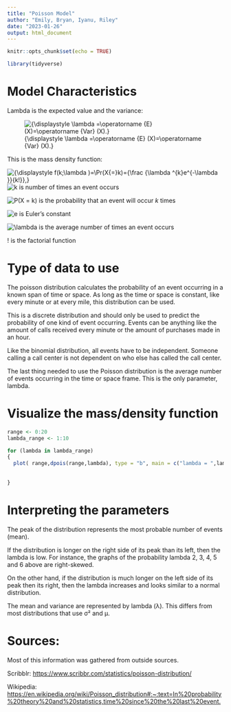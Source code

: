---
title: "Poisson Model"
author: "Emily, Bryan, Iyanu, Riley"
date: "2023-01-26"
output: html_document
---

```{r setup, include=FALSE}
knitr::opts_chunk$set(echo = TRUE)

library(tidyverse)
```

# Model Characteristics

Lambda is the expected value and the variance:

![{\\displaystyle \\lambda =\\operatorname {E} (X)=\\operatorname {Var} (X).}](https://wikimedia.org/api/rest_v1/media/math/render/svg/2debd3f9adf97c8af4919aa69ed4a7121b47a737){alt="{\\displaystyle \\lambda =\\operatorname {E} (X)=\\operatorname {Var} (X).}"}

This is the mass density function:

![{\\displaystyle f(k;\\lambda )=\\Pr(X{=}k)={\\frac {\\lambda \^{k}e\^{-\\lambda }}{k!}},}](https://wikimedia.org/api/rest_v1/media/math/render/svg/7a0693ecaa606e3878dfa9a85552d357c690ffb9){alt="{\\displaystyle f(k;\\lambda )=\\Pr(X{=}k)={\\frac {\\lambda ^{k}e^{-\\lambda }}{k!}},}"} ![k](https://cdn.scribbr.com/wp-content/ql-cache/quicklatex.com-72a1d81e9adfd8409a0109ad9d64dfc3_l3.png "Rendered by QuickLaTeX.com"){alt="k"} is number of times an event occurs

![P(X = k](https://cdn.scribbr.com/wp-content/ql-cache/quicklatex.com-5f47e2a64cf91e5adc4a94a4de98625d_l3.png "Rendered by QuickLaTeX.com"){alt="P(X = k"}) is the probability that an event will occur *k* times

![e](https://cdn.scribbr.com/wp-content/ql-cache/quicklatex.com-74b065ec9b5113d3a0f449ad1c2d65ed_l3.png "Rendered by QuickLaTeX.com"){alt="e"} is Euler's constant

![\\lambda](https://cdn.scribbr.com/wp-content/ql-cache/quicklatex.com-43bb674c0bb3692bb4248717908ecfd0_l3.png "Rendered by QuickLaTeX.com"){alt="\\lambda"} is the average number of times an event occurs

! is the factorial function

# Type of data to use

The poisson distribution calculates the probability of an event occurring in a known span of time or space. As long as the time or space is constant, like every minute or at every mile, this distribution can be used.

This is a discrete distribution and should only be used to predict the probability of one kind of event occurring. Events can be anything like the amount of calls received every minute or the amount of purchases made in an hour.

Like the binomial distribution, all events have to be independent. Someone calling a call center is not dependent on who else has called the call center.

The last thing needed to use the Poisson distribution is the average number of events occurring in the time or space frame. This is the only parameter, lambda.

# Visualize the mass/density function

```{r}
range <- 0:20
lambda_range <- 1:10

for (lambda in lambda_range)
{
  plot( range,dpois(range,lambda), type = "b", main = c("lambda = ",lambda), ylab = "probability of event", xlab = "number of times the event occurrs")
  
 
}

```

# Interpreting the parameters

The peak of the distribution represents the most probable number of events (mean).

If the distribution is longer on the right side of its peak than its left, then the lambda is low. For instance, the graphs of the probability lambda 2, 3, 4, 5 and 6 above are right-skewed.

On the other hand, if the distribution is much longer on the left side of its peak then its right, then the lambda increases and looks similar to a normal distribution.

The mean and variance are represented by lambda (λ). This differs from most distributions that use σ² and µ.

# Sources:

Most of this information was gathered from outside sources.

Scribblr: <https://www.scribbr.com/statistics/poisson-distribution/>

Wikipedia: <https://en.wikipedia.org/wiki/Poisson_distribution#:~:text=In%20probability%20theory%20and%20statistics,time%20since%20the%20last%20event.>
